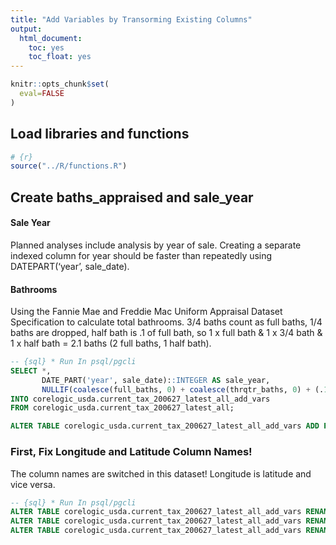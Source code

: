 ```yaml
---
title: "Add Variables by Transorming Existing Columns"
output: 
  html_document:
    toc: yes
    toc_float: yes
---
```


```r
knitr::opts_chunk$set(
  eval=FALSE
)
```

## Load libraries and functions

```r
# {r}
source("../R/functions.R")
```

## Create baths_appraised and sale_year

#### Sale Year

Planned analyses include analysis by year of sale. Creating a separate indexed column for year should be faster than repeatedly using DATEPART('year', sale_date).

#### Bathrooms

Using the Fannie Mae and Freddie Mac Uniform Appraisal Dataset Specification to calculate total bathrooms. 3/4 baths count as full baths, 1/4 baths are dropped, half bath is .1 of full bath, so 1 x full bath & 1 x 3/4 bath & 1 x half bath = 2.1 baths (2 full baths, 1 half bath).

```sql
-- {sql} * Run In psql/pgcli
SELECT *,
       DATE_PART('year', sale_date)::INTEGER AS sale_year,
       NULLIF(coalesce(full_baths, 0) + coalesce(thrqtr_baths, 0) + (.1 * coalesce(half_baths, 0)), 0) AS baths_appraised
INTO corelogic_usda.current_tax_200627_latest_all_add_vars
FROM corelogic_usda.current_tax_200627_latest_all;

ALTER TABLE corelogic_usda.current_tax_200627_latest_all_add_vars ADD PRIMARY KEY (geoid_cnty, p_id_iris_frmtd);
```

### First, Fix Longitude and Latitude Column Names!

The column names are switched in this dataset! Longitude is latitude and vice versa.

```sql
-- {sql} * Run In psql/pgcli
ALTER TABLE corelogic_usda.current_tax_200627_latest_all_add_vars RENAME COLUMN property_centroid_longitude TO property_centroid_latitude_;
ALTER TABLE corelogic_usda.current_tax_200627_latest_all_add_vars RENAME COLUMN property_centroid_latitude TO property_centroid_longitude;
ALTER TABLE corelogic_usda.current_tax_200627_latest_all_add_vars RENAME COLUMN property_centroid_latitude_ TO property_centroid_latitude;
```

